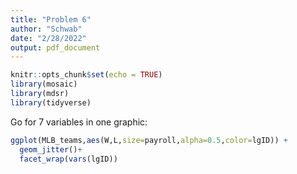 ```yaml
---
title: "Problem 6"
author: "Schwab"
date: "2/28/2022"
output: pdf_document
---
```


```r
knitr::opts_chunk$set(echo = TRUE)
library(mosaic)
library(mdsr)
library(tidyverse)
```

Go for 7 variables in one graphic:

```r
ggplot(MLB_teams,aes(W,L,size=payroll,alpha=0.5,color=lgID)) +
  geom_jitter()+
  facet_wrap(vars(lgID))
```